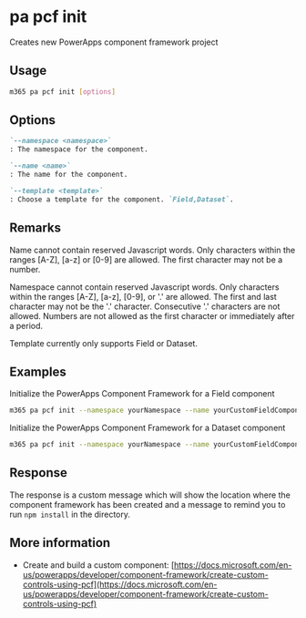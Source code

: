 
# pa pcf init

Creates new PowerApps component framework project

## Usage

```sh
m365 pa pcf init [options]
```

## Options

```md definition-list
`--namespace <namespace>`
: The namespace for the component.

`--name <name>`
: The name for the component.

`--template <template>`
: Choose a template for the component. `Field,Dataset`.
```

<Global />

## Remarks

Name cannot contain reserved Javascript words. Only characters within the ranges [A-Z], [a-z] or [0-9] are allowed. The first character may not be a number.

Namespace cannot contain reserved Javascript words. Only characters within the ranges [A-Z], [a-z], [0-9], or '.' are allowed. The first and last character may not be the '.' character. Consecutive '.' characters are not allowed. Numbers are not allowed as the first character or immediately after a period.

Template currently only supports Field or Dataset.

## Examples

Initialize the PowerApps Component Framework for a Field component

```sh
m365 pa pcf init --namespace yourNamespace --name yourCustomFieldComponent --template Field
```

Initialize the PowerApps Component Framework for a Dataset component

```sh
m365 pa pcf init --namespace yourNamespace --name yourCustomFieldComponent --template Dataset
```

## Response

The response is a custom message which will show the location where the component framework has been created and a message to remind you to run `npm install` in the directory.

## More information

- Create and build a custom component: [https://docs.microsoft.com/en-us/powerapps/developer/component-framework/create-custom-controls-using-pcf](https://docs.microsoft.com/en-us/powerapps/developer/component-framework/create-custom-controls-using-pcf)

